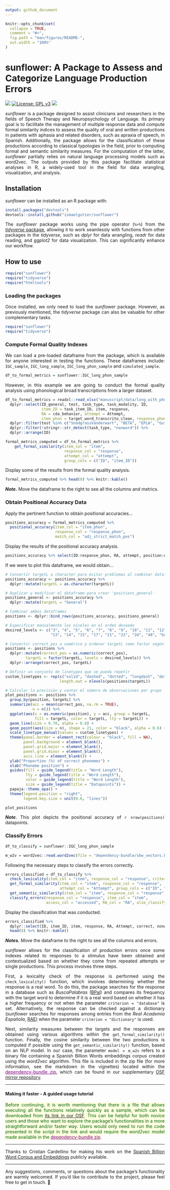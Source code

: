 ```yaml
---
output: github_document
---
```


<!-- README.md is generated from README.Rmd. Please edit that file -->

```r

knitr::opts_chunk$set(
  collapse = TRUE,
  comment = "#>",
  fig.path = "man/figures/README-",
  out.width = "100%"
)

```

# sunflower: A Package to Assess and Categorize Language Production Errors

<!-- badges start -->

![](https://img.shields.io/badge/sunflower-v._1.03.01-orange?style=flat&link=https%3A%2F%2Fgithub.com%2Fismaelgutier%2Fsunflower) [![License: GPL v3](https://img.shields.io/badge/License-GPLv3-blue.svg)](https://www.gnu.org/licenses/gpl-3.0) ![](https://img.shields.io/badge/Language-grey?style=flat&logo=R&color=grey&link=https%3A%2F%2Fwww.r-project.org%2F)

<!-- badges end -->

<div align="justify">

*sunflower* is a package designed to assist clinicians and researchers in the fields of Speech Therapy and Neuropsychology of Language. Its primary goal is to facilitate the management of multiple response data and compute formal similarity indices to assess the quality of oral and written productions in patients with aphasia and related disorders, such as apraxia of speech, in Spanish. Additionally, the package allows for the classification of these productions according to classical typologies in the field, prior to computing formal and semantic similarity measures. For the computation of the latter, *sunflower* partially relies on natural language processing models such as word2vec. The outputs provided by this package facilitate statistical analyses in R, a widely-used tool in the field for data wrangling, visualization, and analysis.

## Installation

*sunflower* can be installed as an R package with:

```r
install.packages("devtools")
devtools::install_github("ismaelgutier/sunflower")
```

The *sunflower* package works using the pipe operator (`%>%`) from the [*tidyverse* package](https://www.tidyverse.org/), allowing it to work seamlessly with functions from other packages in the *tidyverse*, such as *dplyr* for data wrangling, *readr* for data reading, and *ggplot2* for data visualization. This can significantly enhance our workflow.

## How to use

```r
require("sunflower")
require("tidyverse")
require("htmltools")
```


### Loading the packages

Once installed, we only need to load the *sunflower* package. However, as previously mentioned, the *tidyverse* package can also be valuable for other complementary tasks.
```r
require("sunflower")
require("tidyverse")
```

### Compute Formal Quality Indexes

We can load a pre-loaded dataframe from the package, which is available for anyone interested in testing the functions. These dataframes include: `IGC_sample`, `IGC_long_sample`, `IGC_long_phon_sample` and `simulated_sample`.

```r
df_to_formal_metrics = sunflower::IGC_long_phon_sample
```

However, in this example we are going to conduct the formal quality analysis using phonological broad transcriptions from a larger dataset.

```r
df_to_formal_metrics = readxl::read_xlsx("manuscript/data/long_with_phon.xlsx") %>%
  dplyr::select(ID_general, test, task_type, task_modality, ID, 
                item_ID = task_item_ID, item, response, 
                RA = cda_behavior, attempt = Attempt,
                item_phon = target_word_transcrito_clean, response_phon = response_word_transcrito_clean) %>%
  dplyr::filter(test %in% c("SnodgrassVanderwart", "BETA", "EPLA", "Gutiérrez-Cordero")) %>%
  dplyr::filter(!stringr::str_detect(task_type, "nonword")) %>%
  dplyr::arrange(ID)
```

```r
formal_metrics_computed = df_to_formal_metrics %>% 
    get_formal_similarity(item_col = "item", 
                          response_col = "response",
                          attempt_col = "attempt",
                          group_cols = c("ID", "item_ID"))
```

Display some of the results from the formal quality analysis.

```r
formal_metrics_computed %>% head(8) %>% knitr::kable()
```

***Note.*** Move the dataframe to the right to see all the columns and metrics.


### Obtain Positional Accuracy Data

Apply the pertinent function to obtain positional accuracies...

```r
positions_accuracy = formal_metrics_computed %>% 
  positional_accuracy(item_col = "item_phon", 
                      response_col = "response_phon", 
                      match_col = "adj_strict_match_pos")
```

Display the results of the positional accuracy analysis.

```r
positions_accuracy %>% select(ID:response_phon, RA, attempt, position:element_in_response) %>% head(8) %>% knitr::kable()
```

If we were to plot this dataframe, we would obtain...

```r
# Convertir targetL a character para evitar problemas al combinar dataframes
positions_accuracy <- positions_accuracy %>%
  dplyr::mutate(targetL = as.character(targetL))

# Duplicar y modificar el dataframe para crear 'positions_general'
positions_general <- positions_accuracy %>%
  dplyr::mutate(targetL = "General")

# Combinar ambos dataframes
positions <- dplyr::bind_rows(positions_accuracy, positions_general)

# Especificar manualmente los niveles en el orden deseado
desired_levels <- c("3", "4", "5", "6", "7", "8", "9", "10", "11", "12",
                    "13", "14", "15", "17", "21", "22", "24", "48", "General")

# Convertir correct_pos a numérico y ordenar targetL como factor según desired_levels
positions <- positions %>%
  dplyr::mutate(correct_pos = as.numeric(correct_pos),
         targetL = factor(targetL, levels = desired_levels)) %>%
  dplyr::arrange(correct_pos, targetL)

# Definir un conjunto de linetypes que se pueda repetir
custom_linetypes <- rep(c("solid", "dashed", "dotted", "longdash", "dotdash"),
                        length.out = nlevels(positions$targetL))

# Calcular la precisión y contar el número de observaciones por grupo
plot_positions <- positions %>%
  group_by(position, targetL) %>%
  summarize(acc = mean(correct_pos, na.rm = TRUE),
            n = n()) %>%
  ggplot(aes(x = as.numeric(position), y = acc, group = targetL,
             fill = targetL, color = targetL, lty = targetL)) +
  geom_line(size = 0.70, alpha = 0.6) +
  geom_point(aes(size = n), shape = 21, color = "black", alpha = 0.6) +
  scale_linetype_manual(values = custom_linetypes) +
  theme(panel.border = element_rect(colour = "black", fill = NA),
        panel.background = element_blank(),
        panel.grid.major = element_blank(),
        panel.grid.minor = element_blank(),
        axis.line = element_blank()) +
  ylab("Proportion (%) of correct phonemes") +
  xlab("Phoneme position") +
  guides(fill = guide_legend(title = "Word Length"),
         lty = guide_legend(title = "Word Length"),
         color = guide_legend(title = "Word Length"),
         size = guide_legend(title = "Datapoints")) + 
  papaja::theme_apa() +
  theme(legend.position = "right",
        legend.key.size = unit(0.6, "lines"))
```

```r
plot_positions
```

***Note.*** This plot depicts the positional accuracy of `r nrow(positions)` datapoints.


### Classify Errors

```r
df_to_classify = sunflower::IGC_long_phon_sample

m_w2v = word2vec::read.word2vec(file = "dependency-bundle/sbw_vectors.bin", normalize = TRUE)
```

Following the necessary steps to classify the errors correctly.

```r
errors_classified = df_to_classify %>% 
  check_lexicality(item_col = "item", response_col = "response", criterion = "database") %>%
  get_formal_similarity(item_col = "item", response_col = "response", 
                        attempt_col = "Attempt", group_cols = c("ID", "item_ID")) %>%
  get_semantic_similarity(item_col = "item", response_col = "response", model = m_w2v) %>%
  classify_errors(response_col = "response", item_col = "item",
                  access_col = "accessed", RA_col = "RA", also_classify_RAs = T)
```

Display the classification that was conducted.

```r
errors_classified %>% 
  dplyr::select(ID, item_ID, item, response, RA, Attempt, correct, nonword:comment) %>% 
  head(8) %>% knitr::kable()
```

***Notes.*** Move the dataframe to the right to see all the columns and errors.

*sunflower* allows for the classification of production errors once some indexes related to responses to a stimulus have been obtained and contextualized based on whether they come from repeated attempts or single productions. This process involves three steps.

First, a lexicality check of the response is performed using the `check_lexicality()` function, which involves determining whether the response is a real word. To do this, the package searches for the response in a database such as *BuscaPalabras* ([BPal](https://www.uv.es/~mperea/Davis_Perea_in_press.pdf)) and compares its frequency with the target word to determine if it is a real word based on whether it has a higher frequency or not when the parameter `criterion = "database"` is set. Alternatively, the response can be checked against a dictionary (*sunflower* searches for responses among entries from the *Real Academia Española*, [RAE](https://www.rae.es/)) when the parameter `criterion = "dictionary"` is used.

Next, similarity measures between the targets and the responses are obtained using various algorithms within the `get_formal_similarity()` function. Finally, the cosine similarity between the two productions is computed if possible using the `get_semantic_similarity()` function, based on an NLP model. In our case, the parameter `model = m_w2v` refers to a binary file containing a Spanish Billion Words embeddings corpus created using the *word2vec* algorithm. This file is included in the zip file (for more information, see the markdown in the vignettes) located within the <a href="https://osf.io/mfcvb" style="color: purple;">dependency-bundle zip</a>, which can be found in our supplementary [OSF mirror repository](https://osf.io/akuxv/).

----

#### Making it faster - A guided usage tutorial

<span style="color: darkgreen; background-color: lightyellow;">Before continuing, it is worth mentioning that there is a file that allows executing all the functions relatively quickly as a sample, which can be downloaded from  <a href="https://osf.io/urz4y">its link in our OSF</a>. This can be helpful for both novice users and those who want to explore the package's functionalities in a more straightforward and/or faster way. Users would only need to run the code presented in the script in the link and would require the <em>word2vec</em> model made available in the <a href="https://osf.io/mfcvb" style="color: purple;">dependency-bundle zip</a>.</span>

----

Thanks to Cristian Cardellino for making his work on the [Spanish Billion Word Corpus and Embeddings](https://crscardellino.github.io/SBWCE/) publicly available.

----

Any suggestions, comments, or questions about the package's functionality are warmly welcomed. If you’d like to contribute to the project, please feel free to get in touch. 🌻


